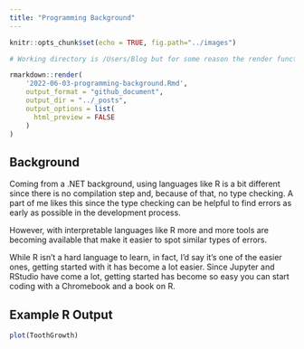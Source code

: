 ```yaml
---
title: "Programming Background"
---
```


```r
knitr::opts_chunk$set(echo = TRUE, fig.path="../images")
```

```r
# Working directory is /Users/Blog but for some reason the render function is looking into the _Rmd folder

rmarkdown::render(
    '2022-06-03-programming-background.Rmd', 
    output_format = "github_document",
    output_dir = "../_posts",
    output_options = list(
      html_preview = FALSE
    )
)
```

## Background

Coming from a .NET background, using languages like R is a bit different since there is no compilation step and, because of that, no type checking. A part of me likes this since the type checking can be helpful to find errors as early as possible in the development process.

However, with interpretable languages like R more and more tools are becoming available that make it easier to spot similar types of errors. 

While R isn't a hard language to learn, in fact, I'd say it's one of the easier ones, getting started with it has become a lot easier. Since Jupyter and RStudio have come a lot, getting started has become so easy you can start coding with a Chromebook and a book on R.

## Example R Output

```r
plot(ToothGrowth)
```

